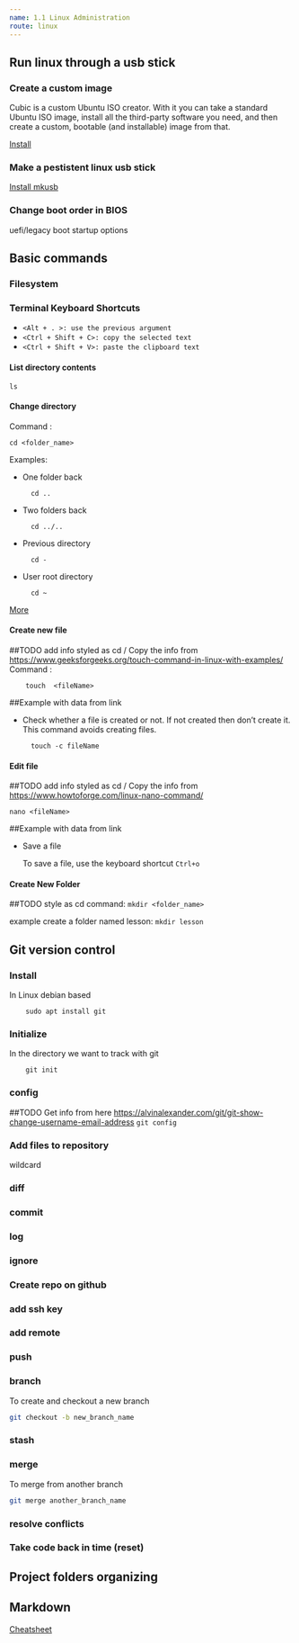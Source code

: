 ```yaml
---
name: 1.1 Linux Administration
route: linux
---
```


## Run linux through a usb stick

### Create a custom image
Cubic is a custom Ubuntu ISO creator. With it you can take a standard Ubuntu ISO image,
install all the third-party software you need, and then create a custom, bootable 
(and installable) image from that.

[Install](linux/install#cubic)

### Make a pestistent linux usb stick

[Install mkusb](linux/install#mksub)

### Change boot order in BIOS 

uefi/legacy
boot startup options

## Basic commands


### Filesystem 

### Terminal Keyboard Shortcuts
* `<Alt + . >: use the previous argument`
* `<Ctrl + Shift + C>: copy the selected text`
* `<Ctrl + Shift + V>: paste the clipboard text`

#### List directory contents
`ls`

#### Change directory
Command : 

    cd <folder_name>

Examples:
- One folder back

        cd ..

- Two folders back

        cd ../..

- Previous directory
    
        cd -
- User root directory
        
        cd ~

[More](https://www.tecmint.com/cd-command-in-linux/)

#### Create new file
##TODO add info styled as cd / Copy the info from https://www.geeksforgeeks.org/touch-command-in-linux-with-examples/
Command : 

        touch  <fileName>

##Example with data from link
- Check whether a file is created or not. If not created then don’t create it. This command avoids creating files.

        touch -c fileName

#### Edit file
##TODO add info styled as cd / Copy the info from https://www.howtoforge.com/linux-nano-command/

`nano <fileName>`

##Example with data from link
- Save a file
  
  To save a file, use the keyboard shortcut `Ctrl+o`

#### Create New Folder
##TODO style as cd
command: `mkdir <folder_name>`

example create a folder named lesson: `mkdir lesson`


## Git version control

### Install
In Linux debian based 

        sudo apt install git

### Initialize
In the directory we want to track with git

        git init

### config
##TODO Get info from here https://alvinalexander.com/git/git-show-change-username-email-address
`git config`


### Add files to repository

wildcard

### diff 

### commit

### log

### ignore

### Create repo on github

### add ssh key

### add remote

### push 

### branch
To create and checkout a new branch 
```sh
git checkout -b new_branch_name
```

### stash

### merge
To merge from another branch

```sh
git merge another_branch_name
```

### resolve conflicts

### Take code back in time (reset)

## Project folders organizing

## Markdown

[Cheatsheet](cheatsheets/markdown)
